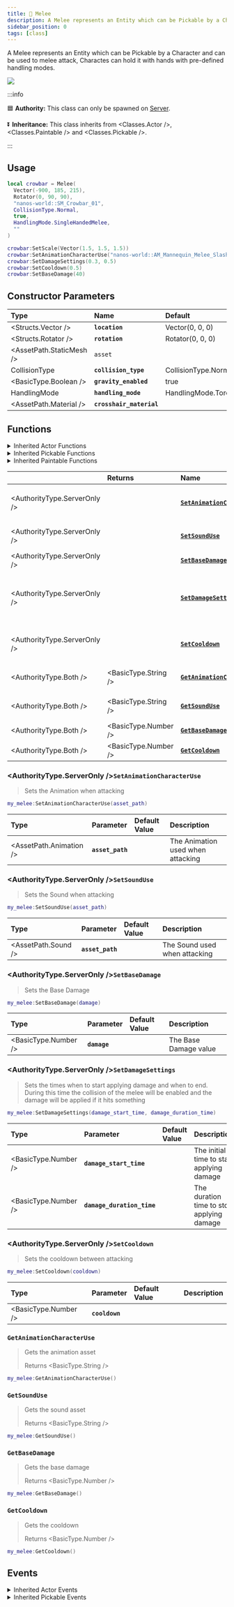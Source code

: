 ```yaml
---
title: 🔪 Melee
description: A Melee represents an Entity which can be Pickable by a Character, doesn't have any special action unless holding it with hands with pre-defined handling modes.
sidebar_position: 0
tags: [class]
---
```



A Melee represents an Entity which can be Pickable by a Character and can be used to melee attack, Charactes can hold it with hands with pre-defined handling modes.


![](/img/docs/torch.png)

:::info

🟦 **Authority:** This class can only be spawned on [Server](./core-concepts/scripting/authority-concepts.mdx).

⏬ **Inheritance:** This class inherits from <Classes.Actor />, <Classes.Paintable /> and <Classes.Pickable />.

:::


## Usage


```lua
local crowbar = Melee(
  Vector(-900, 185, 215),
  Rotator(0, 90, 90),
  "nanos-world::SM_Crowbar_01",
  CollisionType.Normal,
  true,
  HandlingMode.SingleHandedMelee,
  ""
)

crowbar:SetScale(Vector(1.5, 1.5, 1.5))
crowbar:SetAnimationCharacterUse("nanos-world::AM_Mannequin_Melee_Slash_Attack")
crowbar:SetDamageSettings(0.3, 0.5)
crowbar:SetCooldown(0.5)
crowbar:SetBaseDamage(40)
```


## Constructor Parameters

| **Type** | **Name** | **Default** |
| :--- | :--- | :--- |
| <Structs.Vector /> | **`location`** | Vector(0, 0, 0) |
| <Structs.Rotator /> | **`rotation`** | Rotator(0, 0, 0) |
| <AssetPath.StaticMesh /> | `asset` | ` ` |
| <Enums>CollisionType</Enums> | **`collision_type`** | CollisionType.Normal |
| <BasicType.Boolean /> | **`gravity_enabled`** | true |
| <Enums>HandlingMode</Enums> | **`handling_mode`** | HandlingMode.Torch |
| <AssetPath.Material /> | **`crosshair_material`** | ` ` |


## Functions


<details><summary>Inherited Actor Functions</summary><BaseActorFunctions /></details>
<details><summary>Inherited Pickable Functions</summary><BasePickableFunctions /></details>
<details><summary>Inherited Paintable Functions</summary><BasePaintableFunctions /></details>

|  | **Returns** | **Name** | **Description** |
| :--- | :--- | :--- | :--- |
| <AuthorityType.ServerOnly /> |  | [**`SetAnimationCharacterUse`**](melee#setanimationcharacteruse) | Sets the Animation when attacking |
| <AuthorityType.ServerOnly /> |  | [**`SetSoundUse`**](melee#setsounduse) | Sets the Sound when attacking |
| <AuthorityType.ServerOnly /> |  | [**`SetBaseDamage`**](melee#setbasedamage) | Sets the Base Damge |
| <AuthorityType.ServerOnly /> |  | [**`SetDamageSettings`**](melee#setdamagesettings) | Sets the Damage Settings (activation damage time/duration) |
| <AuthorityType.ServerOnly /> |  | [**`SetCooldown`**](melee#setcooldown) | Sets the Cooldown between attacks |
| <AuthorityType.Both /> | <BasicType.String /> | [**`GetAnimationCharacterUse`**](melee#getanimationcharacteruse) | Gets the attack Animation |
| <AuthorityType.Both /> | <BasicType.String /> | [**`GetSoundUse`**](melee#getsounduse) | Gets the Attacking Sound |
| <AuthorityType.Both /> | <BasicType.Number /> | [**`GetBaseDamage`**](melee#getbasedamage) | Gets the Base Damage |
| <AuthorityType.Both /> | <BasicType.Number /> | [**`GetCooldown`**](melee#getcooldown) | Gets the Cooldown |


### <AuthorityType.ServerOnly />`SetAnimationCharacterUse`

> Sets the Animation when attacking

```lua
my_melee:SetAnimationCharacterUse(asset_path)
```

| Type | Parameter | Default Value | Description |
| :--- | :--- | :--- | :--- |
| <AssetPath.Animation />  | **`asset_path`** |  | The Animation used when attacking |


### <AuthorityType.ServerOnly />`SetSoundUse`

> Sets the Sound when attacking

```lua
my_melee:SetSoundUse(asset_path)
```

| Type | Parameter | Default Value | Description |
| :--- | :--- | :--- | :--- |
| <AssetPath.Sound />  | **`asset_path`** |  | The Sound used when attacking |


### <AuthorityType.ServerOnly />`SetBaseDamage`

> Sets the Base Damage

```lua
my_melee:SetBaseDamage(damage)
```

| Type | Parameter | Default Value | Description |
| :--- | :--- | :--- | :--- |
| <BasicType.Number />  | **`damage`** |  | The Base Damage value |


### <AuthorityType.ServerOnly />`SetDamageSettings`

> Sets the times when to start applying damage and when to end. During this time the collision of the melee will be enabled and the damage will be applied if it hits something

```lua
my_melee:SetDamageSettings(damage_start_time, damage_duration_time)
```

| Type | Parameter | Default Value | Description |
| :--- | :--- | :--- | :--- |
| <BasicType.Number />  | **`damage_start_time`** |  | The initial time to start applying damage |
| <BasicType.Number />  | **`damage_duration_time`** |  | The duration time to stop applying damage |


### <AuthorityType.ServerOnly />`SetCooldown`

> Sets the cooldown between attacking

```lua
my_melee:SetCooldown(cooldown)
```

| Type | Parameter | Default Value | Description |
| :--- | :--- | :--- | :--- |
| <BasicType.Number />  | **`cooldown`** |  |  |


### `GetAnimationCharacterUse`

> Gets the animation asset
>
> Returns <BasicType.String />

```lua
my_melee:GetAnimationCharacterUse()
```


### `GetSoundUse`

> Gets the sound asset
>
> Returns <BasicType.String />

```lua
my_melee:GetSoundUse()
```


### `GetBaseDamage`

> Gets the base damage
>
> Returns <BasicType.Number />

```lua
my_melee:GetBaseDamage()
```


### `GetCooldown`

> Gets the cooldown
>
> Returns <BasicType.Number />

```lua
my_melee:GetCooldown()
```


## Events


<details><summary>Inherited Actor Events</summary><BaseActorEvents /></details>
<details><summary>Inherited Pickable Events</summary><BasePickableEvents /></details>


<!-- ## WIP: HandlingModes -->

<!-- TODO: Add Handling Modes images -->

